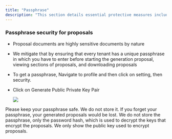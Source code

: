 ```yaml
---
title: "Passphrase"
description: "This section details essential protective measures including two-factor authentication and passphrase-based document encryption to safeguard user accounts and sensitive proposal documents."
---
```


### Passphrase security for proposals

* Proposal documents are highly sensitive documents by nature

* We mitigate that by ensuring that every tenant has a unique passphrase in which you have to enter before starting the generation proposal, viewing sections of proposals, and downloading proposals

* To get a passphrase, Navigate to profile and then click on setting, then security.&#x20;

* Click on Generate Public Private Key Pair

  ![](/images/download\(8\).webp)

<Warning>
Please keep your passphrase safe. We do not store it. If you forget your passphrase, your generated proposals would be lost.
</Warning>

<Info>
We do not store the passphrase, only the password hash, which is used to decrypt the keys that encrypt the proposals.
</Info>

<Note>
We only show the public key used to encrypt proposals.
</Note>